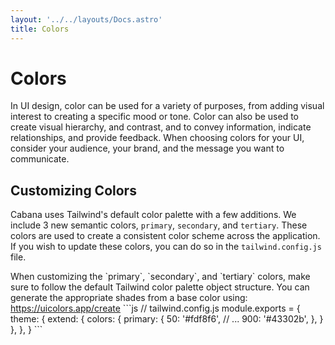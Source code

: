 ```yaml
---
layout: '../../layouts/Docs.astro'
title: Colors
---
```



# Colors

In UI design, color can be used for a variety of purposes, from adding visual interest to creating a specific mood or tone. Color can also be used to create visual hierarchy, and contrast, and to convey information, indicate relationships, and provide feedback. When choosing colors for your UI, consider your audience, your brand, and the message you want to communicate.

## Customizing Colors

Cabana uses Tailwind's default color palette with a few additions. We include 3 new semantic colors, `primary`, `secondary`, and `tertiary`. These colors are used to create a consistent color scheme across the application. If you wish to update these colors, you can do so in the `tailwind.config.js` file.

<Alert  type="success">
  When customizing the `primary`, `secondary`, and `tertiary` colors, make sure to follow the default Tailwind color palette object structure. You can generate the appropriate shades from a base color using: <a href="https://uicolors.app/create" target="_blank">https://uicolors.app/create</a>
  ```js	
// tailwind.config.js
  module.exports = {
  theme: {
    extend: {
      colors: {
        primary: {
          50: '#fdf8f6',
          // ...
          900: '#43302b',
        },
      }
    },
  },
}
  ```
</Alert>

<MainColors client:load />

